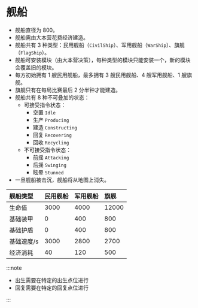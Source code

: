 # 舰船

- 舰船直径为 800。
- 舰船需由大本营花费经济建造。
- 舰船共有 3 种类型：民用舰船（`CivilShip`）、军用舰船（`WarShip`）、旗舰（`FlagShip`）。
- 舰船可安装模块（由大本营决策），每种类型的模块只能安装一个，新的模块会覆盖旧的模块。
- 每方初始拥有 1 艘民用舰船，最多拥有 3 艘民用舰船、4 艘军用舰船、1 艘旗舰。
- 旗舰只有在每局比赛最后 2 分半钟才能建造。
- 舰船共有 8 种不可叠加的状态：
  - 可接受指令状态：
    - 空置 `Idle`
    - 生产 `Producing`
    - 建造 `Constructing`
    - 回复 `Recovering`
    - 回收 `Recycling`
  - 不可接受指令状态：
    - 前摇 `Attacking`
    - 后摇 `Swinging`
    - 眩晕 `Stunned`
- 一旦舰船被击沉，舰船将从地图上消失。

| 舰船类型   | 民用舰船 | 军用舰船 | 旗舰  |
| :--------- | :------- | :------- | :---- |
| 生命值     | 3000     | 4000     | 12000 |
| 基础装甲   | 0        | 400      | 800   |
| 基础护盾   | 0        | 400      | 800   |
| 基础速度/s | 3000     | 2800     | 2700  |
| 经济消耗   | 40       | 120      | 500   |

:::note

- 出生需要在特定的出生点位进行
- 回复需要在特定的回复点位进行

:::